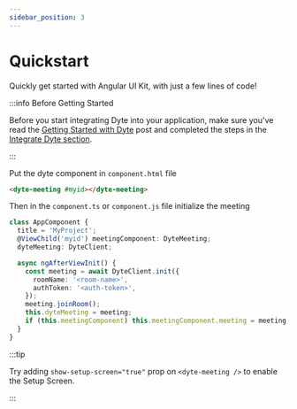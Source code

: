 ```yaml
---
sidebar_position: 3
---
```


# Quickstart

Quickly get started with Angular UI Kit, with just a few lines of code!

:::info Before Getting Started

Before you start integrating Dyte into your application, make sure you've read
the [Getting Started with Dyte](/getting-started) post and completed the steps
in the [Integrate Dyte section](/getting-started#integrate-dyte).

:::

Put the dyte component in `component.html` file

```html
<dyte-meeting #myid></dyte-meeting>
```

Then in the `component.ts` or `component.js` file initialize the meeting

```ts
class AppComponent {
  title = 'MyProject';
  @ViewChild('myid') meetingComponent: DyteMeeting;
  dyteMeeting: DyteClient;

  async ngAfterViewInit() {
    const meeting = await DyteClient.init({
      roomName: '<room-name>',
      authToken: '<auth-token>',
    });
    meeting.joinRoom();
    this.dyteMeeting = meeting;
    if (this.meetingComponent) this.meetingComponent.meeting = meeting;
  }
}
```

:::tip

Try adding `show-setup-screen="true"` prop on `<dyte-meeting />` to enable the
Setup Screen.

:::

<head>
  <title>Quickstart - Angular UI Kit | Dyte</title>
</head>
